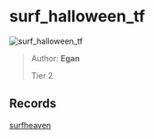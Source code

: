 
# surf_halloween_tf

![surf_halloween_tf](https://raw.githubusercontent.com/Sayt123/SurfMapPics/Maps-and-bonuses/csgo/surf_halloween_tf.jpg)

> Author: **Egan**
>
> Tier 2

## Records

[surfheaven](https://surfheaven.eu/map/surf_halloween_tf)
